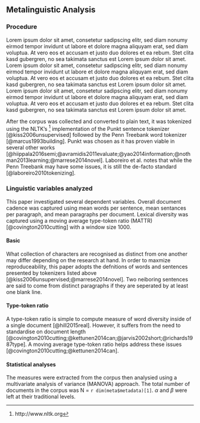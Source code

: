 ## Metalinguistic Analysis

### Procedure

Lorem ipsum dolor sit amet, consetetur sadipscing elitr, sed diam nonumy eirmod tempor invidunt ut labore et dolore magna aliquyam erat, sed diam voluptua.
At vero eos et accusam et justo duo dolores et ea rebum.
Stet clita kasd gubergren, no sea takimata sanctus est Lorem ipsum dolor sit amet.
Lorem ipsum dolor sit amet, consetetur sadipscing elitr, sed diam nonumy eirmod tempor invidunt ut labore et dolore magna aliquyam erat, sed diam voluptua.
At vero eos et accusam et justo duo dolores et ea rebum.
Stet clita kasd gubergren, no sea takimata sanctus est Lorem ipsum dolor sit amet.
Lorem ipsum dolor sit amet, consetetur sadipscing elitr, sed diam nonumy eirmod tempor invidunt ut labore et dolore magna aliquyam erat, sed diam voluptua.
At vero eos et accusam et justo duo dolores et ea rebum.
Stet clita kasd gubergren, no sea takimata sanctus est Lorem ipsum dolor sit amet.

After the corpus was collected and converted to plain text, it was tokenized using the NLTK's ^[http://www.nltk.org] implementation of the Punkt sentence tokenizer [@kiss2006unsupervised] followed by the Penn Treebank word tokenizer [@marcus1993building].
Punkt was chosen as it has proven viable in several other works [@hiippala2016semi;@avramidis2011evaluate;@yao2014information;@nothman2013learning;@marrese2014novel].
Laboreiro et al. notes that while the Penn Treebank may have some issues, it is still the de-facto standard [@laboreiro2010tokenizing].

### Linguistic variables analyzed

This paper investigated several dependent variables.
Overall document cadence was captured using mean words per sentence, mean sentances per paragraph, and mean paragraphs per document.
Lexical diversity was captured using a moving average type-token ratio (MATTR) [@covington2010cutting] with a window size 1000.

#### Basic

What collection of characters are recognised as distinct from one another may differ depending on the research at hand.
In order to maxmize reproduceability, this paper adopts the defnitions of words and sentences presented by tokenizers listed above [@kiss2006unsupervised;@marrese2014novel].
Two neiboring sentences are said to come from distinct paragraphs if they are seperated by at least one blank line.

#### Type-token ratio

A type-token ratio is simple to compute measure of word diversity inside of a single document [@hill2015real].
However, it suffers from the need to standardise on document length [@covington2010cutting;@kettunen2014can;@jarvis2002short;@richards1987type].
A moving average type-token ratio helps address these issues [@covington2010cutting;@kettunen2014can].

#### Statistical analyses

The measures were extracted from the corpus then analysied using a multivariate analysis of variance (MANOVA) approach.
The total number of documents in the corpus was N = `r dim(meta$metadata)[1]`.
$\alpha$ and $\beta$ were left at their traditional levels.

